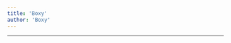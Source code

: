 ```yaml
---
title: 'Boxy'
author: 'Boxy'
---
```


---

<CharacterInfo
    name='Boxy'
    image='/assets/icons/otom/wiki media/chars/boxy.png' 
    caption='por que você não vai jogar baseball?'
    icon='/assets/icons/otom/wiki media/icons/Boxy.png'
    nickname='N/A'
    pronouns='ela/dela'
    species='Caixa'
    voice='Diamondy'
    hobbies='N/A'
/>